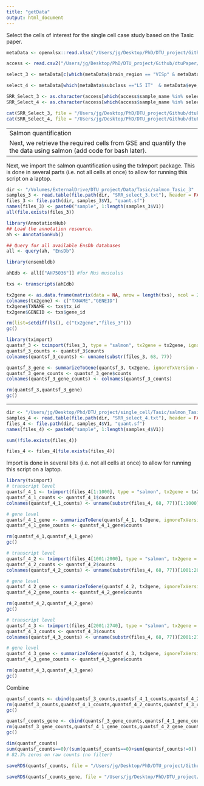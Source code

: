 ```yaml
---
title: "getData"
output: html_document
---
```


Select the cells of interest for the single cell case study based on the Tasic paper.

```r
metaData <- openxlsx::read.xlsx("/Users/jg/Desktop/PhD/DTU_project/Github/dtuPaper/Data/Tasic_data/Supplementary_Table_10_Full_Metadata.xlsx")

access <- read.csv2("/Users/jg/Desktop/PhD/DTU_project/Github/dtuPaper/Data/Tasic_data/GSE115746_accession_table.csv",sep = "\t")
```

```r
select_3 <- metaData[c(which(metaData$brain_region == "VISp" & metaData$cluster == "L5 IT VISp Hsd11b1 Endou" & metaData$eye_condition=="Normal"), which(metaData$brain_region == "ALM" & metaData$cluster == "L5 IT ALM Tmem163 Dmrtb1" & metaData$eye_condition=="Normal")),"sample_name"]

select_4 <- metaData[which(metaData$subclass =="L5 IT"  & metaData$eye_condition =="Normal" &  metaData$cluster != "L5 IT ALM Tmem163 Dmrtb1" &  metaData$cluster != "L5 IT VISp Hsd11b1 Endou"),"sample_name"]

SRR_Select_3 <- as.character(access[which(access$sample_name %in% select_3),"SRA_Run"])
SRR_Select_4 <- as.character(access[which(access$sample_name %in% select_4),"SRA_Run"])

cat(SRR_Select_3, file = "/Users/jg/Desktop/PhD/DTU_project/Github/dtuPaper/Data/Tasic_data/SRR_Select_3.txt",sep = "\n")
cat(SRR_Select_4, file = "/Users/jg/Desktop/PhD/DTU_project/Github/dtuPaper/Data/Tasic_data/SRR_Select_4.txt",sep = "\n")
```

---
Salmon quantification
Next, we retrieve the required cells from GSE and quantify the the data using salmon (add code for bash later).
---

Next, we import the salmon quantification using the txImport package.
This is done in several parts (i.e. not all cells at once) to allow for
running this script on a laptop.

```r
dir <- "/Volumes/ExternalDrive/DTU_project/Data/Tasic/salmon_Tasic_3"
samples_3 <- read.table(file.path(dir, "SRR_select_3.txt"), header = FALSE)
files_3 <- file.path(dir, samples_3$V1, "quant.sf")
names(files_3) <- paste0("sample", 1:length(samples_3$V1))
all(file.exists(files_3))
```

```r
library(AnnotationHub)
## Load the annotation resource.
ah <- AnnotationHub()

## Query for all available EnsDb databases
all <- query(ah, "EnsDb")

library(ensembldb)

ahEdb <- all[["AH75036"]] #for Mus musculus

txs <- transcripts(ahEdb)
```

```r
tx2gene <- as.data.frame(matrix(data = NA, nrow = length(txs), ncol = 2))
colnames(tx2gene) <- c("TXNAME","GENEID")
tx2gene$TXNAME <- txs$tx_id
tx2gene$GENEID <- txs$gene_id
```

```r
rm(list=setdiff(ls(), c("tx2gene","files_3")))
gc()
```

```r
library(tximport)
quantsf_3 <- tximport(files_3, type = "salmon", tx2gene = tx2gene, ignoreTxVersion = TRUE, txOut = TRUE)
quantsf_3_counts <- quantsf_3$counts
colnames(quantsf_3_counts) <- unname(substr(files_3, 68, 77))
```

```r
quantsf_3_gene <- summarizeToGene(quantsf_3, tx2gene, ignoreTxVersion = TRUE)
quantsf_3_gene_counts <- quantsf_3_gene$counts
colnames(quantsf_3_gene_counts) <- colnames(quantsf_3_counts)

rm(quantsf_3,quantsf_3_gene)
gc()
```

----

```r
dir <- "/Users/jg/Desktop/Phd/DTU_project/single_cell/Tasic/salmon_Tasic_4"
samples_4 <- read.table(file.path(dir, "SRR_select_4.txt"), header = FALSE)
files_4 <- file.path(dir, samples_4$V1, "quant.sf")
names(files_4) <- paste0("sample", 1:length(samples_4$V1))

sum(!file.exists(files_4))

files_4 <- files_4[file.exists(files_4)]
```

Import is done in several bits (i.e. not all cells at once) to allow for
running this script on a laptop.

```r
library(tximport)
# transcript level
quantsf_4_1 <- tximport(files_4[1:1000], type = "salmon", tx2gene = tx2gene, ignoreTxVersion = TRUE, txOut = TRUE)
quantsf_4_1_counts <- quantsf_4_1$counts
colnames(quantsf_4_1_counts) <- unname(substr(files_4, 68, 77))[1:1000]

# gene level
quantsf_4_1_gene <- summarizeToGene(quantsf_4_1, tx2gene, ignoreTxVersion = TRUE)
quantsf_4_1_gene_counts <- quantsf_4_1_gene$counts

rm(quantsf_4_1,quantsf_4_1_gene)
gc()

# transcript level
quantsf_4_2 <- tximport(files_4[1001:2000], type = "salmon", tx2gene = tx2gene, ignoreTxVersion = TRUE, txOut = TRUE)
quantsf_4_2_counts <- quantsf_4_2$counts
colnames(quantsf_4_2_counts) <- unname(substr(files_4, 68, 77))[1001:2000]

# gene level
quantsf_4_2_gene <- summarizeToGene(quantsf_4_2, tx2gene, ignoreTxVersion = TRUE)
quantsf_4_2_gene_counts <- quantsf_4_2_gene$counts

rm(quantsf_4_2,quantsf_4_2_gene)
gc()

# transcript level
quantsf_4_3 <- tximport(files_4[2001:2740], type = "salmon", tx2gene = tx2gene, ignoreTxVersion = TRUE, txOut = TRUE)
quantsf_4_3_counts <- quantsf_4_3$counts
colnames(quantsf_4_3_counts) <- unname(substr(files_4, 68, 77))[2001:2740]

# gene level
quantsf_4_3_gene <- summarizeToGene(quantsf_4_3, tx2gene, ignoreTxVersion = TRUE)
quantsf_4_3_gene_counts <- quantsf_4_3_gene$counts

rm(quantsf_4_3,quantsf_4_3_gene)
gc()
```

Combine 

```r
quantsf_counts <- cbind(quantsf_3_counts,quantsf_4_1_counts,quantsf_4_2_counts,quantsf_4_3_counts)
rm(quantsf_3_counts,quantsf_4_1_counts,quantsf_4_2_counts,quantsf_4_3_counts)
gc()

quantsf_counts_gene <- cbind(quantsf_3_gene_counts,quantsf_4_1_gene_counts,quantsf_4_2_gene_counts,quantsf_4_3_gene_counts)
rm(quantsf_3_gene_counts,quantsf_4_1_gene_counts,quantsf_4_2_gene_counts,quantsf_4_3_gene_counts)
gc()
```

```r
dim(quantsf_counts)
sum(quantsf_counts==0)/(sum(quantsf_counts==0)+sum(quantsf_counts!=0))
# 82.3% zeros on raw counts (no filter)
```

```r
saveRDS(quantsf_counts, file = "/Users/jg/Desktop/PhD/DTU_project/Github/dtuPaper/new_analysis/Data/Tasic_case_data/quantsf_counts_L5IT")

saveRDS(quantsf_counts_gene, file = "/Users/jg/Desktop/PhD/DTU_project/Github/dtuPaper/new_analysis/Data/Tasic_case_data/quantsf_counts_gene_L5IT")
```

